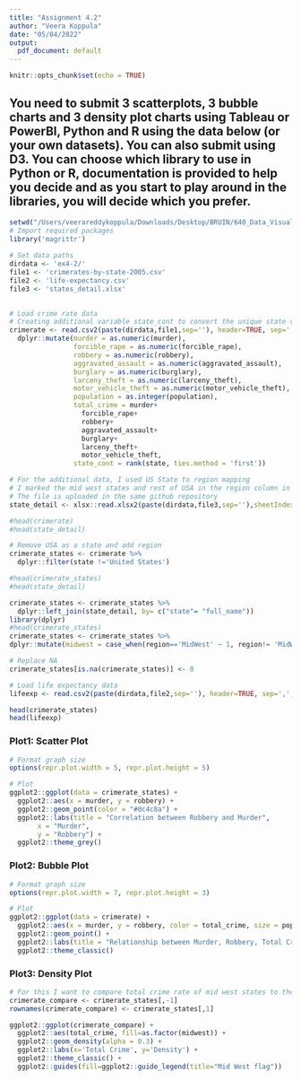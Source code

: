 ```yaml
---
title: "Assignment 4.2"
author: "Veera Koppula"
date: "05/04/2022"
output:
  pdf_document: default
---
```


```r
knitr::opts_chunk$set(echo = TRUE)
```

## You need to submit 3 scatterplots, 3 bubble charts and 3 density plot charts using Tableau or PowerBI, Python and R using the data below (or your own datasets). You can also submit using D3. You can choose which library to use in Python or R, documentation is provided to help you decide and as you start to play around in the libraries, you will decide which you prefer.

```r
setwd("/Users/veerareddykoppula/Downloads/Desktop/BRUIN/640_Data_Visualization/640/Assignment/Week7_8/")
# Import required packages
library('magrittr')
 
# Set data paths
dirdata <- 'ex4-2/'
file1 <- 'crimerates-by-state-2005.csv'
file2 <- 'life-expectancy.csv'
file3 <- 'states_detail.xlsx'
 

# Load crime rate data
# Creating additional variable state_cont to convert the unique state variable from categorical to continuous
crimerate <- read.csv2(paste(dirdata,file1,sep=''), header=TRUE, sep=',', fill=TRUE, stringsAsFactors=FALSE) %>% 
  dplyr::mutate(murder = as.numeric(murder),
                forcible_rape = as.numeric(forcible_rape),
                robbery = as.numeric(robbery),
                aggravated_assault = as.numeric(aggravated_assault),
                burglary = as.numeric(burglary),
                larceny_theft = as.numeric(larceny_theft),
                motor_vehicle_theft = as.numeric(motor_vehicle_theft),
                population = as.integer(population),
                total_crime = murder+
                  forcible_rape+
                  robbery+
                  aggravated_assault+
                  burglary+
                  larceny_theft+
                  motor_vehicle_theft,
                state_cont = rank(state, ties.method = 'first'))

# For the additional data, I used US State to region mapping
# I marked the mid west states and rest of USA in the region column in the states_detail.xlsx file
# The file is uploaded in the same github repository
state_detail <- xlsx::read.xlsx2(paste(dirdata,file3,sep=''),sheetIndex = 1, stringsAsFactors = FALSE)

#head(crimerate)
#head(state_detail)

# Remove USA as a state and add region
crimerate_states <- crimerate %>% 
  dplyr::filter(state !='United States')

#head(crimerate_states)
#head(state_detail)

crimerate_states <- crimerate_states %>% 
  dplyr::left_join(state_detail, by= c("state"= "full_name"))
library(dplyr)
#head(crimerate_states)
crimerate_states <- crimerate_states %>% 
dplyr::mutate(midwest = case_when(region=='MidWest' ~ 1, region!= 'MidWest' ~ 0))

# Replace NA
crimerate_states[is.na(crimerate_states)] <- 0

# Load life expectancy data
lifeexp <- read.csv2(paste(dirdata,file2,sep=''), header=TRUE, sep=',', fill=TRUE, stringsAsFactors=FALSE)

head(crimerate_states)
head(lifeexp)
```

### Plot1: Scatter Plot
```r
# Format graph size
options(repr.plot.width = 5, repr.plot.height = 5)

# Plot
ggplot2::ggplot(data = crimerate_states) +
  ggplot2::aes(x = murder, y = robbery) +
  ggplot2::geom_point(color = "#0c4c8a") +
  ggplot2::labs(title = "Correlation between Robbery and Murder",
       x = "Murder",
       y = "Robbery") +
  ggplot2::theme_grey()
```

### Plot2: Bubble Plot
```r
# Format graph size
options(repr.plot.width = 7, repr.plot.height = 3)

# Plot
ggplot2::ggplot(data = crimerate) +
  ggplot2::aes(x = murder, y = robbery, color = total_crime, size = population) +
  ggplot2::geom_point() +
  ggplot2::labs(title = "Relationship between Murder, Robbery, Total Crime and Population") +
  ggplot2::theme_classic()
```
### Plot3: Density Plot
```r
# For this I want to compare total crime rate of mid west states to the rest of the states
crimerate_compare <- crimerate_states[,-1]
rownames(crimerate_compare) <- crimerate_states[,1]

ggplot2::ggplot(crimerate_compare) +
  ggplot2::aes(total_crime, fill=as.factor(midwest)) +
  ggplot2::geom_density(alpha = 0.3) +
  ggplot2::labs(x='Total Crime', y='Density') +
  ggplot2::theme_classic() +
  ggplot2::guides(fill=ggplot2::guide_legend(title="Mid West flag"))
```
